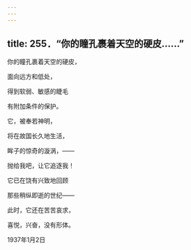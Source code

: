 ```yaml
---
---
---
```

title: 255．“你的瞳孔裹着天空的硬皮……”
---




你的瞳孔裹着天空的硬皮，

面向远方和低处，

得到软弱、敏感的睫毛

有附加条件的保护。

它，被奉若神明，

将在故国长久地生活，

眸子的惊奇的漩涡，——

抛给我吧，让它追逐我！

它已在饶有兴致地回顾

那些稍纵即逝的世纪——

此时，它还在苦苦哀求，

喜悦，兴奋，没有形体。

1937年1月2日